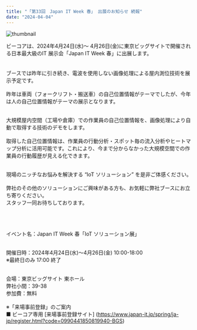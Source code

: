 ```yaml
---
title: "「第33回　Japan IT Week 春」 出展のお知らせ 続報"
date: "2024-04-04"
---
```

![thumbnail](../images/News/2024/japan_IT_week_spring_202404_zokuho.png)<br />

ビーコアは、2024年4月24日(水)～ 4月26日(金)に東京ビッグサイトで開催される日本最大級のIT 展示会「Japan IT Week 春」に出展します。<br />
<br /><br />
ブースでは昨年に引き続き、電波を使用しない画像処理による屋内測位技術を展示予定です。<br /><br />
昨年は車両（フォークリフト・搬送車）の自己位置情報がテーマでしたが、今年は人の自己位置情報がテーマの展示となります。<br /><br />

大規模屋内空間（工場や倉庫）での作業員の自己位置情報を、画像処理により自動で取得する技術のデモをします。<br /><br />
取得した自己位置情報は、作業員の行動分析・スポット毎の流入分析やヒートマップ分析に活用可能です。これにより、今まで分からなかった大規模空間での作業員の行動履歴が見える化できます。<br /><br />

現場のニッチなお悩みを解決する “IoT ソリューション” を是非ご体感ください。　<br /><br />
弊社のその他のソリューションにご興味がある方も、お気軽に弊社ブースにお立ち寄りください。　<br />
スタッフ一同お待ちしております。<br /><br /><br /><br />

イベント名：Japan IT Week 春「IoT ソリューション展」<br /><br />

開催日時：2024年4月24日(水)～4月26日(金) 10:00-18:00<br />
※最終日のみ 17:00 終了<br /><br />

会場：東京ビッグサイト 東ホール<br />
弊社小間：39-38<br />
参加費：無料<br /><br />
※「来場事前登録」のご案内 <br />
■ ビーコア専用 [来場事前登録サイト] (https://www.japan-it.jp/spring/ja-jp/register.html?code=0990441850819940-BGS)
<br />